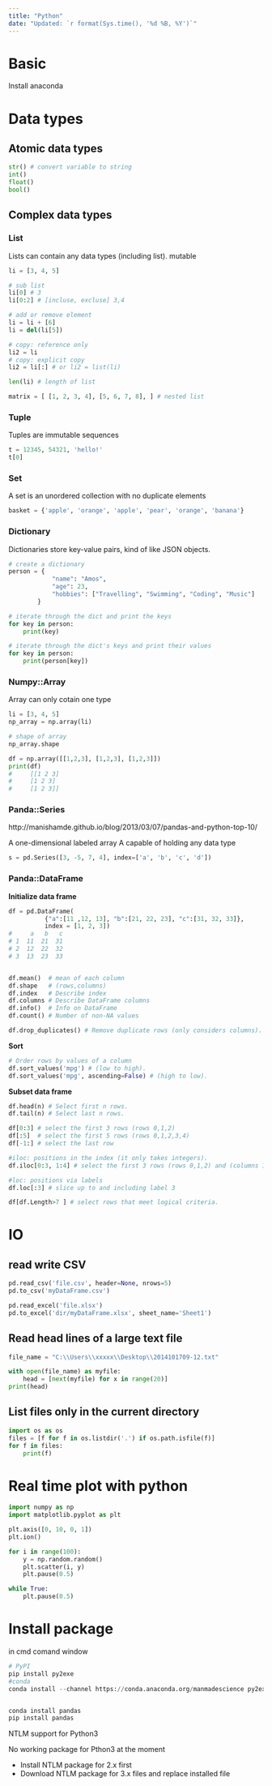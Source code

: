 ---
title: "Python"
date: "Updated: `r format(Sys.time(), '%d %B, %Y')`"
---

# Basic

Install anaconda

# Data types

## Atomic data types

```python
str() # convert variable to string
int() 
float()
bool()

```

## Complex data types

### List
  
Lists can contain any data types (including list). mutable
```python
li = [3, 4, 5]

# sub list
li[0] # 3
li[0:2] # [incluse, excluse] 3,4

# add or remove element
li = li + [6]
li = del(li[5])

# copy: reference only
li2 = li
# copy: explicit copy 
li2 = li[:] # or li2 = list(li)

len(li) # length of list

matrix = [ [1, 2, 3, 4], [5, 6, 7, 8], ] # nested list
```

### Tuple
  
Tuples are immutable sequences
```python
t = 12345, 54321, 'hello!'
t[0]
```

### Set
  
A set is an unordered collection with no duplicate elements
```python
basket = {'apple', 'orange', 'apple', 'pear', 'orange', 'banana'}
```

### Dictionary

Dictionaries store key-value pairs, kind of like JSON objects.
```python
# create a dictionary
person = {
            "name": "Amos",
            "age": 23,
            "hobbies": ["Travelling", "Swimming", "Coding", "Music"]
        }

# iterate through the dict and print the keys
for key in person:
    print(key)

# iterate through the dict's keys and print their values
for key in person:
    print(person[key])
```

### Numpy::Array
Array can only cotain one type
```python
li = [3, 4, 5]
np_array = np.array(li)

# shape of array
np_array.shape

df = np.array([[1,2,3], [1,2,3], [1,2,3]])
print(df)
#     [[1 2 3]
#     [1 2 3]
#     [1 2 3]]
```

### Panda::Series

http://manishamde.github.io/blog/2013/03/07/pandas-and-python-top-10/

A one-dimensional labeled array A capable of holding any data type

```python
s = pd.Series([3, -5, 7, 4], index=['a', 'b', 'c', 'd'])

```
### Panda::DataFrame

**Initialize data frame**

```python
df = pd.DataFrame(
          {"a":[11 ,12, 13], "b":[21, 22, 23], "c":[31, 32, 33]},    
          index = [1, 2, 3])
#     a   b   c
# 1  11  21  31
# 2  12  22  32
# 3  13  23  33


df.mean()  # mean of each column
df.shape   # (rows,columns)
df.index   # Describe index
df.columns # Describe DataFrame columns
df.info()  # Info on DataFrame
df.count() # Number of non-NA values

df.drop_duplicates() # Remove duplicate rows (only considers columns).

```

**Sort**

```python
# Order rows by values of a column 
df.sort_values('mpg') # (low to high).
df.sort_values('mpg', ascending=False) # (high to low).
```

**Subset data frame**

```python
df.head(n) # Select first n rows.
df.tail(n) # Select last n rows.

df[0:3] # select the first 3 rows (rows 0,1,2)
df[:5]  # select the first 5 rows (rows 0,1,2,3,4)
df[-1:] # select the last row 

#iloc: positions in the index (it only takes integers).
df.iloc[0:3, 1:4] # select the first 3 rows (rows 0,1,2) and (columns 1, 2 and 3)

#loc: positions via labels
df.loc[:3] # slice up to and including label 3

df[df.Length>7 ] # select rows that meet logical criteria.

```

# IO

## read write CSV

```python
pd.read_csv('file.csv', header=None, nrows=5)
pd.to_csv('myDataFrame.csv')

pd.read_excel('file.xlsx')
pd.to_excel('dir/myDataFrame.xlsx', sheet_name='Sheet1')
```

## Read head lines of a large text file

```python
file_name = "C:\\Users\\xxxxx\\Desktop\\2014101709-12.txt"

with open(file_name) as myfile:
    head = [next(myfile) for x in range(20)]
print(head)

```

## List files only in the current directory

```{python}
import os as os
files = [f for f in os.listdir('.') if os.path.isfile(f)]
for f in files:
    print(f)
```

# Real time plot with python

```python
import numpy as np
import matplotlib.pyplot as plt

plt.axis([0, 10, 0, 1])
plt.ion()

for i in range(100):
    y = np.random.random()
    plt.scatter(i, y)
    plt.pause(0.5)

while True:
    plt.pause(0.5)
```


# Install package

in cmd comand window
```python
# PyPI
pip install py2exe
#conda
conda install --channel https://conda.anaconda.org/manmadescience py2exe


conda install pandas
pip install pandas
```

  NTLM support for Python3
   
No working package for Pthon3 at the moment

  * Install NTLM package for 2.x first
  * Download NTLM package for 3.x files and replace installed file
  